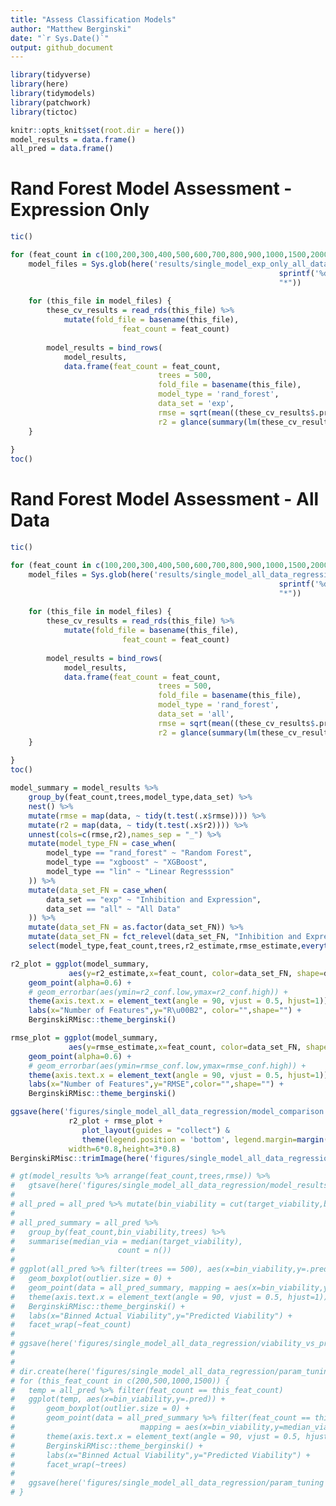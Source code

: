 ```yaml
---
title: "Assess Classification Models"
author: "Matthew Berginski"
date: "`r Sys.Date()`"
output: github_document
---
```


```r
library(tidyverse)
library(here)
library(tidymodels)
library(patchwork)
library(tictoc)

knitr::opts_knit$set(root.dir = here())
model_results = data.frame()
all_pred = data.frame()
```

# Rand Forest Model Assessment - Expression Only

```r
tic()

for (feat_count in c(100,200,300,400,500,600,700,800,900,1000,1500,2000)) {
	model_files = Sys.glob(here('results/single_model_exp_only_all_data_lines/rand_forest/',
															sprintf('%dfeat_notune_pred',feat_count),
															"*"))
	
	for (this_file in model_files) {
		these_cv_results = read_rds(this_file) %>%
			mutate(fold_file = basename(this_file),
						 feat_count = feat_count)
		
		model_results = bind_rows(
			model_results,
			data.frame(feat_count = feat_count,
								 trees = 500,
								 fold_file = basename(this_file),
								 model_type = 'rand_forest',
								 data_set = 'exp',
								 rmse = sqrt(mean((these_cv_results$.pred - these_cv_results$target_viability)^2)),
								 r2 = glance(summary(lm(these_cv_results$.pred ~ these_cv_results$target_viability)))$r.squared))
	}
	
}
toc()
```

# Rand Forest Model Assessment - All Data

```r
tic()

for (feat_count in c(100,200,300,400,500,600,700,800,900,1000,1500,2000)) {
	model_files = Sys.glob(here('results/single_model_all_data_regression/rand_forest/',
															sprintf('%dfeat_notune_pred',feat_count),
															"*"))
	
	for (this_file in model_files) {
		these_cv_results = read_rds(this_file) %>%
			mutate(fold_file = basename(this_file),
						 feat_count = feat_count)
		
		model_results = bind_rows(
			model_results,
			data.frame(feat_count = feat_count,
								 trees = 500,
								 fold_file = basename(this_file),
								 model_type = 'rand_forest',
								 data_set = 'all',
								 rmse = sqrt(mean((these_cv_results$.pred - these_cv_results$target_viability)^2)),
								 r2 = glance(summary(lm(these_cv_results$.pred ~ these_cv_results$target_viability)))$r.squared))
	}
	
}
toc()
```

```r
model_summary = model_results %>% 
	group_by(feat_count,trees,model_type,data_set) %>% 
	nest() %>%
	mutate(rmse = map(data, ~ tidy(t.test(.x$rmse)))) %>%
	mutate(r2 = map(data, ~ tidy(t.test(.x$r2)))) %>%
	unnest(cols=c(rmse,r2),names_sep = "_") %>%
	mutate(model_type_FN = case_when(
		model_type == "rand_forest" ~ "Random Forest",
		model_type == "xgboost" ~ "XGBoost",
		model_type == "lin" ~ "Linear Regresssion"
	)) %>%
	mutate(data_set_FN = case_when(
		data_set == "exp" ~ "Inhibition and Expression",
		data_set == "all" ~ "All Data"
	)) %>%
	mutate(data_set_FN = as.factor(data_set_FN)) %>%
	mutate(data_set_FN = fct_relevel(data_set_FN, "Inhibition and Expression", after = 0)) %>%
	select(model_type,feat_count,trees,r2_estimate,rmse_estimate,everything())
```


```r
r2_plot = ggplot(model_summary, 
			 aes(y=r2_estimate,x=feat_count, color=data_set_FN, shape=data_set_FN)) + 
	geom_point(alpha=0.6) + 
	# geom_errorbar(aes(ymin=r2_conf.low,ymax=r2_conf.high)) +
	theme(axis.text.x = element_text(angle = 90, vjust = 0.5, hjust=1)) +
	labs(x="Number of Features",y="R\u00B2", color="",shape="") +
	BerginskiRMisc::theme_berginski()

rmse_plot = ggplot(model_summary, 
			 aes(y=rmse_estimate,x=feat_count, color=data_set_FN, shape=data_set_FN)) + 
	geom_point(alpha=0.6) + 
	# geom_errorbar(aes(ymin=rmse_conf.low,ymax=rmse_conf.high)) +
	theme(axis.text.x = element_text(angle = 90, vjust = 0.5, hjust=1)) +
	labs(x="Number of Features",y="RMSE",color="",shape="") +
	BerginskiRMisc::theme_berginski()

ggsave(here('figures/single_model_all_data_regression/model_comparison.png'),
			 r2_plot + rmse_plot +
			 	plot_layout(guides = "collect") & 
			 	theme(legend.position = 'bottom', legend.margin=margin(0,0,0,0), legend.box.margin=margin(-10,-10,-10,-10)),
			 width=6*0.8,height=3*0.8)
BerginskiRMisc::trimImage(here('figures/single_model_all_data_regression/model_comparison.png'))
```

```r
# gt(model_results %>% arrange(feat_count,trees,rmse)) %>% 
# 	gtsave(here('figures/single_model_all_data_regression/model_results.png'))
# 
# all_pred = all_pred %>% mutate(bin_viability = cut(target_viability,breaks=seq(0,2,by=0.1),include.lowest=T))
# 
# all_pred_summary = all_pred %>%
# 	group_by(feat_count,bin_viability,trees) %>%
# 	summarise(median_via = median(target_viability),
# 						count = n())
# 
# ggplot(all_pred %>% filter(trees == 500), aes(x=bin_viability,y=.pred)) + 
# 	geom_boxplot(outlier.size = 0) + 
# 	geom_point(data = all_pred_summary, mapping = aes(x=bin_viability,y=median_via), color='blue') +
# 	theme(axis.text.x = element_text(angle = 90, vjust = 0.5, hjust=1)) +
# 	BerginskiRMisc::theme_berginski() +
# 	labs(x="Binned Actual Viability",y="Predicted Viability") +
# 	facet_wrap(~feat_count)
# 
# ggsave(here('figures/single_model_all_data_regression/viability_vs_pred_notune_binned.png'),width=6, height=7)
# 
# 
# dir.create(here('figures/single_model_all_data_regression/param_tuning'))
# for (this_feat_count in c(200,500,1000,1500)) {
# 	temp = all_pred %>% filter(feat_count == this_feat_count)
# 	ggplot(temp, aes(x=bin_viability,y=.pred)) + 
# 		geom_boxplot(outlier.size = 0) + 
# 		geom_point(data = all_pred_summary %>% filter(feat_count == this_feat_count), 
# 							 mapping = aes(x=bin_viability,y=median_via), color='blue') +
# 		theme(axis.text.x = element_text(angle = 90, vjust = 0.5, hjust=1)) +
# 		BerginskiRMisc::theme_berginski() +
# 		labs(x="Binned Actual Viability",y="Predicted Viability") +
# 		facet_wrap(~trees)
# 	
# 	ggsave(here('figures/single_model_all_data_regression/param_tuning',sprintf('feat_count%d_binned.png',this_feat_count)),width=6, height=7)
# }
```